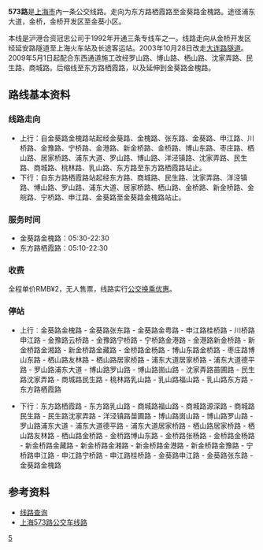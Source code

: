 {{expert|time=2019-06-28T02:48:06+00:00}}
{{Infobox Bus Route 
| image= 
| number= 573路
| operator= [[浦东杨高|浦东杨高]] 
| garage= 
| length= 22[[公里|公里]]
| time= 70分钟
| start= 金葵路金槐路
| via= 金桥路、栖山路
| end= 东方路栖霞路
| level= 05:30-22:30 
| level1= 05:10-22:30 
| frequency= 6-7分钟（高峰）<br />8-9分钟（低谷）
| Other_route= 
| vehicle= <s>SWB6100V2</s><br />SWB6100V5（S0E）<br />SWB6108BEV32（S0P）
| Fare=RMB¥2
| Section_Fare1=
| Section_Fare2=
| compete= 申川专线
| bgcolor= blue
| fontcolor= white
}}
'''573路'''是[[上海市|上海市]]內一条公交线路。走向为东方路栖霞路至金葵路金槐路。途径浦东大道，金桥，金桥开发区至金葵小区。

本线是沪港合资冠忠公司于1992年开通三条专线车之一。线路走向从金桥开发区经延安路隧道至上海火车站及长途客运站。2003年10月28日改走[[大连路隧道|大连路隧道]]。2009年5月1日起配合东西通道施工改经罗山路、博山路、栖山路、沈家弄路、民生路、商城路。后缩线至东方路栖霞路，以及延伸到金葵路金槐路。

== 路线基本资料 ==
=== 线路走向 ===
*上行：自金葵路金槐路站起经金葵路、金槐路、张东路、金葵路、申江路、川桥路、金豫路、宁桥路、金港路、新金桥路、金桥路、博山东路、枣庄路、栖山路、居家桥路、浦东大道、罗山路、博山路、洋泾镇路、沈家弄路、民生路、商城路、桃林路、乳山路、东方路至东方路栖霞路站止。
*下行：自东方路栖霞路站起经东方路、商城路、民生路、沈家弄路、洋泾镇路、博山路、罗山路、浦东大道、居家桥路、栖山路、金桥路、新金桥路、金皖路、宁桥路、申江路、金葵路至金葵路金槐路站止。

=== 服务时间 ===
*金葵路金槐路：05:30-22:30 
*东方路栖霞路：05:10-22:30
=== 收费 ===
全程单价RMB¥2，无人售票，线路实行[[上海公共交通卡#上海本地优惠政策列表|公交换乘优惠]]。

=== 停站 ===
*上行︰金葵路金槐路 - 金葵路张东路 - 金葵路金粤路 - 申江路桂桥路 - 川桥路申江路 - 金豫路云桥路 - 金豫路宁桥路 - 宁桥路金港路 - 金港路新金桥路 - 新金桥路金湘路 - 新金桥路金藏路 - 金桥路金杨路 - 博山东路金桥路 - 枣庄路博山东路 - 栖山路友林路 - 栖山路居家桥路 - 浦东大道居家桥路 - 浦东大道德平路 - 罗山路浦东大道 - 博山路罗山路 - 博山路崮山路 - 沈家弄路苗圃路 - 民生路沈家弄路 - 商城路民生路 - 桃林路乳山路 - 乳山路福山路 - 乳山路东方路 - 东方路栖霞路

*下行︰东方路栖霞路 - 东方路乳山路 - 商城路福山路 - 商城路源深路 - 商城路民生路 - 民生路沈家弄路 - 洋泾镇路苗圃路 - 博山路崮山路 - 博山路罗山路 - 罗山路浦东大道 - 浦东大道德平路 - 浦东大道居家桥路 - 栖山路居家桥路 - 栖山路友林路 - 栖山路金桥路 - 金桥路博山东路 - 金桥路张杨路 - 金桥路金杨路 - 新金桥路金藏路 - 新金桥路金湘路 - 新金桥路金港路 - 新金桥路金豫路 - 宁桥路申江路 - 申江路宁桥路 - 申江路桂桥路 - 金葵路申江路 - 金葵路张东路 - 金葵路金槐路

== 参考资料 ==
<div class="references-small">
* [http://www.pdbs.cn/lm/lm_line.asp 线路查询]{{Wayback|url=http://www.pdbs.cn/lm/lm_line.asp |date=20100102055130 }}
* [https://web.archive.org/web/20100510064829/http://www.ddmap.com/map/21/bus-573.htm 上海573路公交车线路]
</div>

[[Category:上海公交路线|5]]